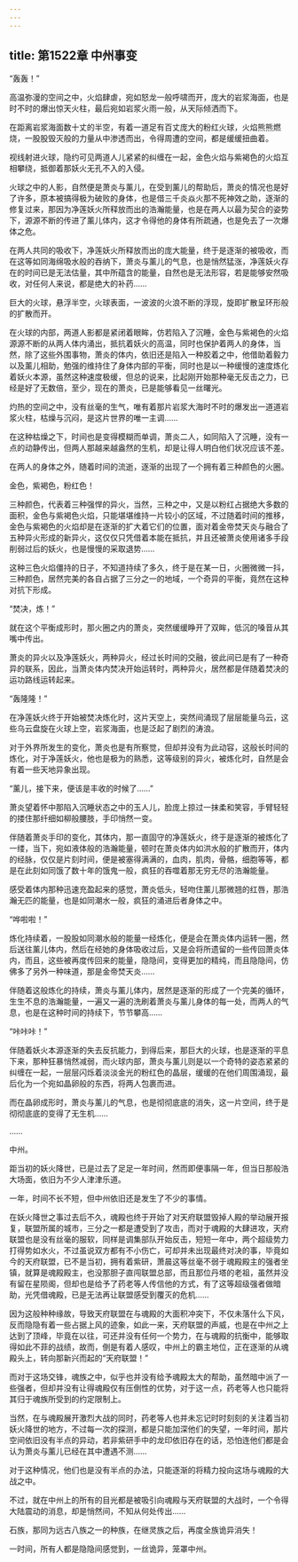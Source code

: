 ```yaml
---
---
---
```

title: 第1522章 中州事变
---



“轰轰！”

高温弥漫的空间之中，火焰肆虐，宛如怒龙一般呼啸而开，庞大的岩浆海面，也是时不时的爆出惊天火柱，最后宛如岩浆火雨一般，从天际倾洒而下。

在距离岩浆海面数十丈的半空，有着一道足有百丈庞大的粉红火球，火焰熊熊燃烧，一股股毁灭般的力量从中渗透而出，令得周遭的空间，都是缓缓扭曲着。

视线射进火球，隐约可见两道人儿紧紧的纠缠在一起，金色火焰与紫褐色的火焰互相攀绕，抵御着那妖火无孔不入的入侵。

火球之中的人影，自然便是萧炎与薰儿，在受到薰儿的帮助后，萧炎的情况也是好了许多，原本被搞得极为破败的身体，也是借三千炎焱火那不死神效之助，逐渐的修复过来，那因为净莲妖火所释放而出的浩瀚能量，也是在两人以最为契合的姿势下，源源不断的传进了薰儿体内，这才令得他的身体有所疏通，也是免去了一次爆体之危。

在两人共同的吸收下，净莲妖火所释放而出的庞大能量，终于是逐渐的被吸收，而在这等如同海绵吸水般的吞纳下，萧炎与薰儿的气息，也是悄然猛涨，净莲妖火存在的时间已是无法估量，其中所蕴含的能量，自然也是无法形容，若是能够安然吸收，对任何人来说，都是绝大的补药……

巨大的火球，悬浮半空，火球表面，一波波的火浪不断的浮现，旋即扩散呈环形般的扩散而开。

在火球的内部，两道人影都是紧闭着眼眸，仿若陷入了沉睡，金色与紫褐色的火焰源源不断的从两人体内涌出，抵抗着妖火的高温，同时也保护着两人的身体，当然，除了这些外围事物，萧炎的体内，依旧还是陷入一种胶着之中，他借助着毅力以及薰儿相助，勉强的维持住了身体内部的平衡，同时也是以一种缓慢的速度炼化着妖火本源，虽然这种速度极缓，但总的说来，比起刚开始那种毫无反击之力，已经是好了无数倍，至少，现在的萧炎，已是能够看见一丝曙光。

灼热的空间之中，没有丝毫的生气，唯有着那片岩浆大海时不时的爆发出一道道岩浆火柱，枯燥与沉闷，是这片世界的唯一主调……

在这种枯燥之下，时间也是变得模糊而单调，萧炎二人，如同陷入了沉睡，没有一点的动静传出，但两人那越来越盎然的生机，却是让得人明白他们状况应该不差。

在两人的身体之外，随着时间的流逝，逐渐的出现了一个拥有着三种颜色的火圈。

金色，紫褐色，粉红色！

三种颜色，代表着三种强悍的异火，当然，三种之中，又是以粉红占据绝大多数的面积，金色与紫褐色火焰，只能堪堪维持一片较小的区域，不过随着时间的推移，金色与紫褐色的火焰却是在逐渐的扩大着它们的位置，面对着金帝焚天炎与融合了五种异火形成的新异火，这仅仅只凭借着本能在抵抗，并且还被萧炎使用诸多手段削弱过后的妖火，也是慢慢的采取退势……

这种三色火焰僵持的日子，不知道持续了多久，终于是在某一日，火圈微微一抖，三种颜色，居然完美的各自占据了三分之一的地域，一个奇异的平衡，竟然在这种对抗下形成。

“焚决，炼！”

就在这个平衡成形时，那火圈之内的萧炎，突然缓缓睁开了双眸，低沉的嗓音从其嘴中传出。

萧炎的异火以及净莲妖火，两种异火，经过长时间的交融，彼此间已是有了一种奇异的联系，因此，当萧炎体内焚决开始运转时，两种异火，居然都是伴随着焚决的运功路线运转起来。

“轰隆隆！”

在净莲妖火终于开始被焚决炼化时，这片天空上，突然间涌现了层层能量乌云，这些乌云盘旋在火球上空，岩浆海面，也是泛起了剧烈的涛浪。

对于外界所发生的变化，萧炎也是有所察觉，但却并没有为此动容，这般长时间的炼化，对于净莲妖火，他也是极为的熟悉，这等级别的异火，被炼化时，自然是会有着一些天地异象出现。

“薰儿，接下来，便该是丰收的时候了……”

萧炎望着怀中那陷入沉睡状态之中的玉人儿，脸庞上掠过一抹柔和笑容，手臂轻轻的搂住那纤细如柳般腰肢，手印悄然一变。

伴随着萧炎手印的变化，其体内，那一直固守的净莲妖火，终于是逐渐的被炼化了一缕，当下，宛如液体般的浩瀚能量，顿时在萧炎体内如洪水般的扩散而开，体内的经脉，仅仅是片刻时间，便是被塞得满满的，血肉，肌肉，骨骼，细胞等等，都是在此刻如同饿了数十年的饿鬼一般，疯狂的吞噬着那无穷无尽的浩瀚能量。

感受着体内那种迅速充盈起来的感觉，萧炎低头，轻吻住薰儿那微翘的红唇，那浩瀚无匹的能量，也是如同潮水一般，疯狂的涌进后者身体之中。

“哗啦啦！”

炼化持续着，一股股如同潮水般的能量一经炼化，便是会在萧炎体内运转一圈，然后送往薰儿体内，然后在经她的身体吸收过后，又是会将所遗留的一些传回萧炎体内，而且，这些被再度传回来的能量，隐隐间，变得更加的精纯，而且隐隐间，仿佛多了另外一种味道，那是金帝焚天炎……

伴随着这般炼化的持续，萧炎与薰儿体内，居然是逐渐的形成了一个完美的循环，生生不息的浩瀚能量，一遍又一遍的洗刷着萧炎与薰儿身体的每一处，而两人的气息，也是在这种时间的持续下，节节攀高……

“咔咔咔！”

伴随着妖火本源逐渐的失去反抗能力，到得后来，那巨大的火球，也是逐渐的平息下来，那种狂暴悄然减弱，而火球内部，萧炎与薰儿则是以一个奇特的姿态紧紧的纠缠在一起，一层层闪烁着淡淡金光的粉红色的晶层，缓缓的在他们周围涌现，最后化为一个宛如晶卵般的东西，将两人包裹而进。

而在晶卵成形时，萧炎与薰儿的气息，也是彻彻底底的消失，这一片空间，终于是彻彻底底的变得了无生机……

……

中州。

距当初的妖火降世，已是过去了足足一年时间，然而即便事隔一年，但当日那般浩大场面，依旧为不少人津津乐道。

一年，时间不长不短，但中州依旧还是发生了不少的事情。

在妖火降世之事过去后不久，魂殿也终于开始了对天府联盟毁掉人殿的举动展开报复，联盟所属的城市，三分之一都是遭受到了攻击，而对于魂殿的大肆进攻，天府联盟也是没有丝毫的服软，同样是调集部队开始反击，短短一年中，两个超级势力打得势如水火，不过虽说双方都有不小伤亡，可却并未出现最终对决的事，毕竟如今的天府联盟，已不是当初，拥有着紫研，萧晨这等丝毫不弱于魂殿殿主的强者坐镇，就算是魂殿殿主，也没那胆子直闯联盟总部，而且那位丹塔的老祖，虽然并没有留在星陨阁，但却也是给予了药老等人传信他的方式，有了这等超级强者做暗助，光凭借魂殿，已是无法再让联盟感受到覆灭的危机……

因为这般种种缘故，导致天府联盟在与魂殿的大面积冲突下，不仅未落什么下风，反而隐隐有着一些占据上风的迹象，如此一来，天府联盟的声威，也是在中州之上达到了顶峰，毕竟在以往，可还并没有任何一个势力，在与魂殿的抗衡中，能够取得如此不菲的战绩，故而，倒是有着人感叹，中州上的霸主地位，正在逐渐的从魂殿头上，转向那新兴而起的“天府联盟！”

而对于这场交锋，魂族之中，似乎也并没有给予魂殿太大的帮助，虽然暗中派了一些强者，但却并没有让得魂殿仅有压倒性的优势，对于这一点，药老等人也只能将其归于魂族所受到的约定限制上。

当然，在与魂殿展开激烈大战的同时，药老等人也并未忘记时时刻刻的关注着当初妖火降世的地方，不过每一次的探测，都是只能加深他们的失望，一年时间，那片空间依旧没有半点的异动，若非紫研手中的龙印依旧存在的话，恐怕连他们都是会认为萧炎与薰儿已经在其中遭遇不测……

对于这种情况，他们也是没有半点的办法，只能逐渐的将精力投向这场与魂殿的大战之中。

不过，就在中州上的所有的目光都是被吸引向魂殿与天府联盟的大战时，一个令得大陆震动的消息，却是悄然间，不知从何处传出……

石族，那同为远古八族之一的种族，在继灵族之后，再度全族诡异消失！

一时间，所有人都是隐隐间感觉到，一丝诡异，笼罩中州。